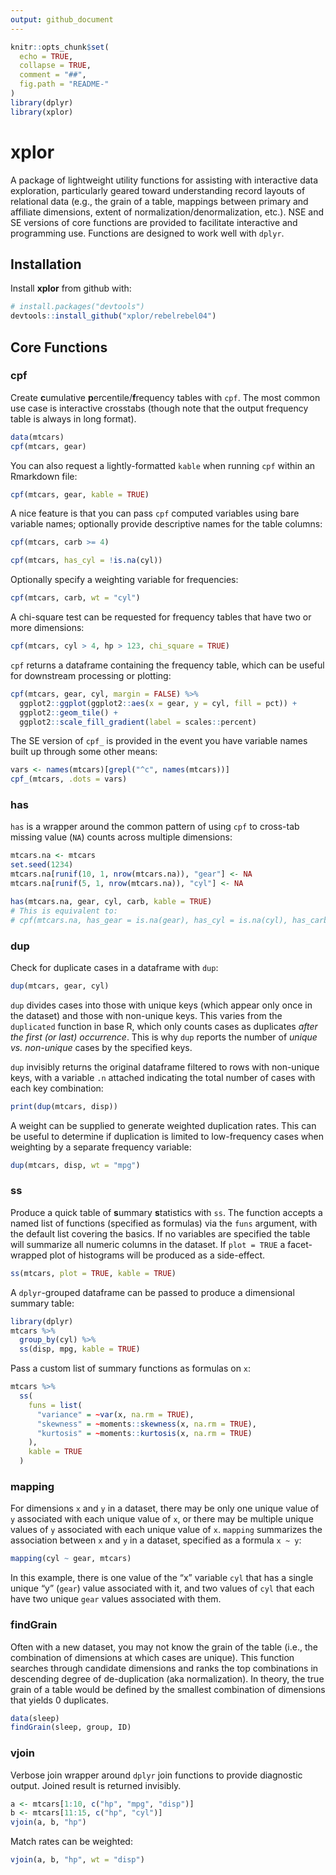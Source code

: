 ```yaml
---
output: github_document
---
```


```r
knitr::opts_chunk$set(
  echo = TRUE,
  collapse = TRUE,
  comment = "##",
  fig.path = "README-"
)
library(dplyr)
library(xplor)
```

# xplor

A package of lightweight utility functions for assisting with interactive data exploration, particularly geared toward understanding record layouts of relational data (e.g., the grain of a table, mappings between primary and affiliate dimensions, extent of normalization/denormalization, etc.). NSE and SE versions of core functions are provided to facilitate interactive and programming use. Functions are designed to work well with `dplyr`.

## Installation

Install **xplor** from github with:

```r
# install.packages("devtools")
devtools::install_github("xplor/rebelrebel04")
```

## Core Functions

### cpf

Create **c**umulative **p**ercentile/**f**requency tables with `cpf`. The most common use case is interactive crosstabs (though note that the output frequency table is always in long format).

```r
data(mtcars)
cpf(mtcars, gear)
```

You can also request a lightly-formatted `kable` when running `cpf` within an Rmarkdown file:

```r
cpf(mtcars, gear, kable = TRUE)
```

A nice feature is that you can pass `cpf` computed variables using bare variable names; optionally provide descriptive names for the table columns:

```r
cpf(mtcars, carb >= 4)

cpf(mtcars, has_cyl = !is.na(cyl))
```

Optionally specify a weighting variable for frequencies:

```r
cpf(mtcars, carb, wt = "cyl")
```

A chi-square test can be requested for frequency tables that have two or more dimensions:

```r
cpf(mtcars, cyl > 4, hp > 123, chi_square = TRUE)
```

`cpf` returns a dataframe containing the frequency table, which can be useful for downstream processing or plotting:

```r
cpf(mtcars, gear, cyl, margin = FALSE) %>% 
  ggplot2::ggplot(ggplot2::aes(x = gear, y = cyl, fill = pct)) +
  ggplot2::geom_tile() +
  ggplot2::scale_fill_gradient(label = scales::percent)
```

The SE version of `cpf_` is provided in the event you have variable names built up through some other means:

```r
vars <- names(mtcars)[grepl("^c", names(mtcars))]
cpf_(mtcars, .dots = vars)
```


### has

`has` is a wrapper around the common pattern of using `cpf` to cross-tab missing value (`NA`) counts across multiple dimensions:

```r
mtcars.na <- mtcars
set.seed(1234)
mtcars.na[runif(10, 1, nrow(mtcars.na)), "gear"] <- NA
mtcars.na[runif(5, 1, nrow(mtcars.na)), "cyl"] <- NA

has(mtcars.na, gear, cyl, carb, kable = TRUE)
# This is equivalent to:
# cpf(mtcars.na, has_gear = is.na(gear), has_cyl = is.na(cyl), has_carb = is.na(carb), kable = TRUE)
```



### dup

Check for duplicate cases in a dataframe with `dup`:

```r
dup(mtcars, gear, cyl)
```

`dup` divides cases into those with unique keys (which appear only once in the dataset) and those with non-unique keys. This varies from the `duplicated` function in base R, which only counts cases as duplicates *after the first (or last) occurrence*. This is why `dup` reports the number of *unique vs. non-unique* cases by the specified keys.

`dup` invisibly returns the original dataframe filtered to rows with non-unique keys, with a variable `.n` attached indicating the total number of cases with each key combination:

```r
print(dup(mtcars, disp))
```

A weight can be supplied to generate weighted duplication rates. This can be useful to determine if duplication is limited to low-frequency cases when weighting by a separate frequency variable:

```r
dup(mtcars, disp, wt = "mpg")
```



### ss

Produce a quick table of **s**ummary **s**tatistics with `ss`. The function accepts a named list of functions (specified as formulas) via the `funs` argument, with the default list covering the basics. If no variables are specified the table will summarize all numeric columns in the dataset. If `plot = TRUE` a facet-wrapped plot of histograms will be produced as a side-effect.

```r
ss(mtcars, plot = TRUE, kable = TRUE)
```

A `dplyr`-grouped dataframe can be passed to produce a dimensional summary table:

```r
library(dplyr)
mtcars %>% 
  group_by(cyl) %>% 
  ss(disp, mpg, kable = TRUE)
```

Pass a custom list of summary functions as formulas on `x`:

```r
mtcars %>% 
  ss(
    funs = list(
      "variance" = ~var(x, na.rm = TRUE), 
      "skewness" = ~moments::skewness(x, na.rm = TRUE), 
      "kurtosis" = ~moments::kurtosis(x, na.rm = TRUE)
    ), 
    kable = TRUE
  )
```


### mapping

For dimensions `x` and `y` in a dataset, there may be only one unique value of `y` associated with each unique value of `x`, or there may be multiple unique values of `y` associated with each unique value of `x`. `mapping` summarizes the association between `x` and `y` in a dataset, specified as a formula `x ~ y`:

```r
mapping(cyl ~ gear, mtcars)
```

In this example, there is one value of the "x" variable `cyl` that has a single unique "y" (`gear`) value associated with it, and two values of `cyl` that each have two unique `gear` values associated with them.


### findGrain

Often with a new dataset, you may not know the grain of the table (i.e., the combination of dimensions at which cases are unique). This function searches through candidate dimensions and ranks the top combinations in descending degree of de-duplication (aka normalization). In theory, the true grain of a table would be defined by the smallest combination of dimensions that yields 0 duplicates.

```r
data(sleep)
findGrain(sleep, group, ID)
```

### vjoin

Verbose join wrapper around `dplyr` join functions to provide diagnostic output. Joined result is returned invisibly.

```r
a <- mtcars[1:10, c("hp", "mpg", "disp")]
b <- mtcars[11:15, c("hp", "cyl")]
vjoin(a, b, "hp")
```

Match rates can be weighted:

```r
vjoin(a, b, "hp", wt = "disp")
```

